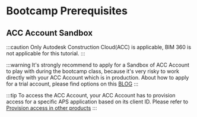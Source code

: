 # Bootcamp Prerequisites

## ACC Account Sandbox

:::caution
Only Autodesk Construction Cloud(ACC) is applicable, BIM 360 is not applicable for this tutorial.
:::

:::warning
It's strongly recommend to apply for a Sandbox of ACC Account to play with 
during the bootcamp class, because it's very risky to work directly with your ACC Account 
which is in production. About how to apply for a trial account, please find options 
on this [BLOG](https://fieldofviewblog.wordpress.com/2017/08/31/bim-360-acc-account-for-development/)
:::

:::tip
To access the ACC Account, your ACC Account has to provision access for a specific APS application 
based on its client ID. Please refer to [Provision access in other products](/#provision-access-in-other-products)
:::